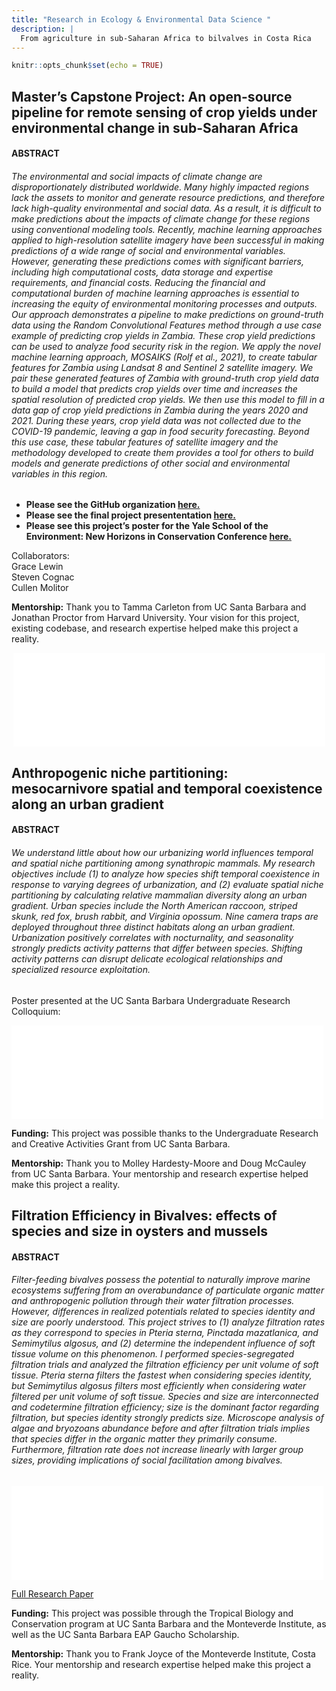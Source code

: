 ```yaml
---
title: "Research in Ecology & Environmental Data Science "
description: |
  From agriculture in sub-Saharan Africa to bilvalves in Costa Rica
---
```


```r
knitr::opts_chunk$set(echo = TRUE)
```

## Master's Capstone Project: An open-source pipeline for remote sensing of crop yields under environmental change in sub-Saharan Africa

#### ABSTRACT

###### The environmental and social impacts of climate change are disproportionately distributed worldwide. Many highly impacted regions lack the assets to monitor and generate resource predictions, and therefore lack high-quality environmental and social data. As a result, it is difficult to make predictions about the impacts of climate change for these regions using conventional modeling tools. Recently, machine learning approaches applied to high-resolution satellite imagery have been successful in making predictions of a wide range of social and environmental variables. However, generating these predictions comes with significant barriers, including high computational costs, data storage and expertise requirements, and financial costs. Reducing the financial and computational burden of machine learning approaches is essential to increasing the equity of environmental monitoring processes and outputs. Our approach demonstrates a pipeline to make predictions on ground-truth data using the Random Convolutional Features method through a use case example of predicting crop yields in Zambia. These crop yield predictions can be used to analyze food security risk in the region. We apply the novel machine learning approach, MOSAIKS (Rolf et al., 2021), to create tabular features for Zambia using Landsat 8 and Sentinel 2 satellite imagery. We pair these generated features of Zambia with ground-truth crop yield data to build a model that predicts crop yields over time and increases the spatial resolution of predicted crop yields. We then use this model to fill in a data gap of crop yield predictions in Zambia during the years 2020 and 2021. During these years, crop yield data was not collected due to the COVID-19 pandemic, leaving a gap in food security forecasting. Beyond this use case, these tabular features of satellite imagery and the methodology developed to create them provides a tool for others to build models and generate predictions of other social and environmental variables in this region.

- **Please see the GitHub organization [here.](https://github.com/cropmosaiks)**\
- **Please see the final project presententation [here.](https://www.youtube.com/watch?v=iXdETegKbSs&t=4351s)**\
- **Please see this project's poster for the Yale School of the Environment: New Horizons in Conservation Conference\ [here.](https://julietcohen.github.io/posts/2022-03-03-newhorizonsinconservationconference2022/#how-does-this-remote-sensing-tool-increase-equity-in-the-field-of-environmental-data-science)**

Collaborators:\
Grace Lewin\
Steven Cognac\
Cullen Molitor\

**Mentorship:** Thank you to Tamma Carleton from UC Santa Barbara and Jonathan Proctor from Harvard University. Your vision for this project, existing codebase, and research expertise helped make this project a reality.

<center>

![](../newhorizonsinconservationconference2022/poster_video/New_Horizons_Poster_CropMOSAIKS_blog_post.pdf){width=99%}

</center>

## Anthropogenic niche partitioning: mesocarnivore spatial and temporal coexistence along an urban gradient

#### ABSTRACT

###### We understand little about how our urbanizing world influences temporal and spatial niche partitioning among synathropic mammals. My research objectives include (1) to analyze how species shift temporal coexistence in response to varying degrees of urbanization, and (2) evaluate spatial niche partitioning by calculating relative mammalian diversity along an urban gradient. Urban species include the North American raccoon, striped skunk, red fox, brush rabbit, and Virginia opossum. Nine camera traps are deployed throughout three distinct habitats along an urban gradient. Urbanization positively correlates with nocturnality, and seasonality strongly predicts activity patterns that differ between species. Shifting activity patterns can disrupt delicate ecological relationships and specialized resource exploitation.

Poster presented at the UC Santa Barbara Undergraduate Research Colloquium:

![](research/URCA_Poster_PDF.pdf){width=99%}

**Funding:** This project was possible thanks to the Undergraduate Research and Creative Activities Grant from UC Santa Barbara.

**Mentorship:** Thank you to Molley Hardesty-Moore and Doug McCauley from UC Santa Barbara. Your mentorship and research expertise helped make this project a reality.

## Filtration Efficiency in Bivalves: effects of species and size in oysters and mussels

#### ABSTRACT
###### Filter-feeding bivalves possess the potential to naturally improve marine ecosystems suffering from an overabundance of particulate organic matter and anthropogenic pollution through their water filtration processes. However, differences in realized potentials related to species identity and size are poorly understood. This project strives to (1) analyze filtration rates as they correspond to species in *Pteria sterna*, *Pinctada mazatlanica*, and *Semimytilus algosus*, and (2) determine the independent influence of soft tissue volume on this phenomenon. I performed species-segregated filtration trials and analyzed the filtration efficiency per unit volume of soft tissue. *Pteria sterna* filters the fastest when considering species identity, but *Semimytilus algosus* filters most efficiently when considering water filtered per unit volume of soft tissue. Species and size are interconnected and codetermine filtration efficiency; size is the dominant factor regarding filtration, but species identity strongly predicts size. Microscope analysis of algae and bryozoans abundance before and after filtration trials implies that species differ in the organic matter they primarily consume. Furthermore, filtration rate does not increase linearly with larger group sizes, providing implications of social facilitation among bivalves.

![](research/Juliet's_Final_Bivalve_Paper_pdf.pdf){width=99%}

[Full Research Paper](research/Juliets_Final_Bivalve_Paper_html_copy.html)

**Funding:** This project was possible through the Tropical Biology and Conservation program at UC Santa Barbara and the Monteverde Institute, as well as the UC Santa Barbara EAP Gaucho Scholarship.

**Mentorship:** Thank you to Frank Joyce of the Monteverde Institute, Costa Rice. Your mentorship and research expertise helped make this project a reality.